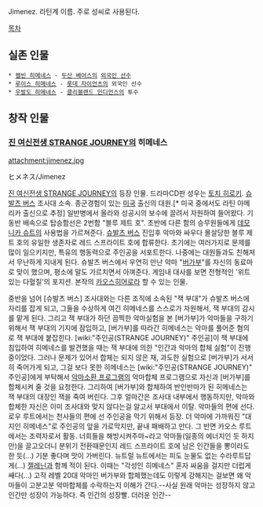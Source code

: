 
Jimenez. 라틴계 이름. 주로 성씨로 사용된다.

[[목차]]

== 실존 인물 ==

 * [[켈빈 히메네스]] - [[두산 베어스]]의 [[외국인 선수]] 
 * [[루이스 히메네스]] - [[롯데 자이언츠]]의 외국인 선수  
 * [[우발도 히메네스]] - [[클리블랜드 인디언스]]의 투수 

== 창작 인물 ==
=== [[진 여신전생 STRANGE JOURNEY]]의 히메네스 ===

attachment:jimenez.jpg

ヒメネス/Jimenez

[[진 여신전생 STRANGE JOURNEY]]의 등장 인물. 드라마CD판 성우는 [[토치 히로키]].
[[슈발츠 버스]] 조사대 소속. 종군경험이 있는 [[미국]] 출신의 대원.[* 미국 중에서도 라틴 아메리카 출신으로 추정] 일반병에서 올라와 성공시의 보수에 끌려서 자원하여 들어왔다. 기동반 배속으로 탑승함선은 2번함 "블루 제트 호". 초반에 다른 함의 승무원들에게 [[데모니카 슈트]]의 사용법을 가르쳐준다.
[[슈발츠 버스]] 진입후 악마와 싸우다 몰살당한 블루 제트 호의 유일한 생존자로 레드 스프라이트 호에 합류한다. 초기에는 여러가지로 문제를 많이 일으키지만, 특유의 행동력으로 주인공을 서포트한다. 나중에는 대원들과도 친해져서 무난하게 지내게 된다. 슈발츠 버스에서 우연히 만난 악마 "[[버가부]]"를 자신의 동료마로 맞이 했으며, 평소에 말도 가르치면서 아껴준다. 게임내 대사를 보면 전형적인 '위트 있는 다혈질'의 포지션.
본작의 [[카오스히어로]]라 할 수 있는 인물.

중반을 넘어 [슈발츠 버스] 조사대와는 다른 조직에 소속된 "잭 부대"가 슈발츠 버스에 자리를 잡게 되고, 그들을 수상하게 여긴 히메네스를 스스로가 자원해서, 잭 부대의 감시를 맡게 된다.
그리고 잭 부대가 하던 끔찍한 악마실험을 본 [버가부]가 악마들을 구하기 위해서 잭 부대의 기지에 잠입하고, [버가부]를 따라간 히메네스는 악마를 풀어준 혐의로 잭 부대에 붙잡힌다.
[wiki:"주인공(STRANGE JOURNEY)" 주인공]이 잭 부대에 침입하여 히메네스를 발견했을 때는 잭 부대에 의한 "인간과 악마의 합체 실험"이 진행중이었다. 그러나 문제가 있어서 합체는 되지 않은 채, 과도한 실험으로 [버가부]가 서서히 죽어가게 되고, 그걸 보다 못한 히메네스는 [wiki:"주인공(STRANGE JOURNEY)" 주인공]에게 부탁해서 [[악마소환 프로그램]]의 악마합체 프로그램으로 자신과 [버가부]를 합체시켜 줄 것을 요청한다.
그리하여 [버가부]와 합체하여 반인반마가 된 히메네스는 잭 부대의 대장인 잭을 죽여 버린다. 그후 얼마간은 조사대 내부에서 행동하지만, 악마와 합체한 자신은 이미 조사대와 맞지 않다는걸 알고서 부대에서 이탈. 악마들의 편에 선다.
로우 루트에서는 천사들의 편에 선 주인공을 막기 위해서 등장. 더 악마에 가까워진 "대지인 히메네스"로 주인공의 앞을 가로막지만, 끝내 패배하고 만다. 그 반면 카오스 루트에서는 조력자로서 활동. 너희들을 해방시켜주마~라고 악마들(일종의 에너지인 듯 하지만)을 끌고오더니 분위기 전환때문인지 레드 스프라이트 호에 남은 인간들을 뽕이라도 한 듯(...) 기분 좋다며 맛이 가버린다.
뉴트럴 뉴트에서는 피도 눈물도 없는 수라루트답게(...) [[젤레닌]]과 함께 적이 된다. 이때는 "각성인 히메네스" 혼자 싸움을 걸지만 더럽게 쌔다(...) 고작 레벨 20대 악마인 버가부와 합체했는데도 이렇게 강해지는 걸보면 왜 악마들이 고분고분 악마합체를 수락하는지 이해가 간다.--사실 원래 악마는 성장하지 않고 인간만 성장이 가능하다. 즉 인간의 성장빨. 더러운 인간--
